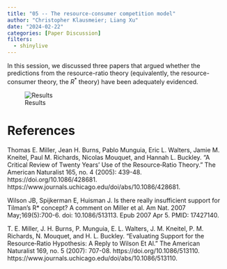 ```yaml
---
title: "05 -- The resource-consumer competition model"
author: "Christopher Klausmeier; Liang Xu"
date: "2024-02-22"
categories: [Paper Discussion]
filters:
  - shinylive
---
```


In this session, we discussed three papers that argued whether the predictions from the resource-ratio theory (equivalently, the resource-consumer theory, the $R^*$ theory) have been adequately evidenced.


![Results](figures/Results.png "Results")

# References

Thomas E. Miller, Jean H. Burns, Pablo Munguia, Eric L. Walters, Jamie M. Kneitel, Paul M. Richards, Nicolas Mouquet, and Hannah L. Buckley. "A Critical Review of Twenty Years’ Use of the Resource‐Ratio Theory." The American Naturalist 165, no. 4 (2005): 439-48. https://doi.org/10.1086/428681. https://www.journals.uchicago.edu/doi/abs/10.1086/428681.

Wilson JB, Spijkerman E, Huisman J. Is there really insufficient support for Tilman's R* concept? A comment on Miller et al. Am Nat. 2007 May;169(5):700-6. doi: 10.1086/513113. Epub 2007 Apr 5. PMID: 17427140.

T. E. Miller, J. H. Burns, P. Munguia, E. L. Walters, J. M. Kneitel, P. M. Richards, N. Mouquet, and H. L. Buckley. "Evaluating Support for the Resource‐Ratio Hypothesis: A Reply to Wilson Et Al." The American Naturalist 169, no. 5 (2007): 707-08. https://doi.org/10.1086/513110. https://www.journals.uchicago.edu/doi/abs/10.1086/513110.


